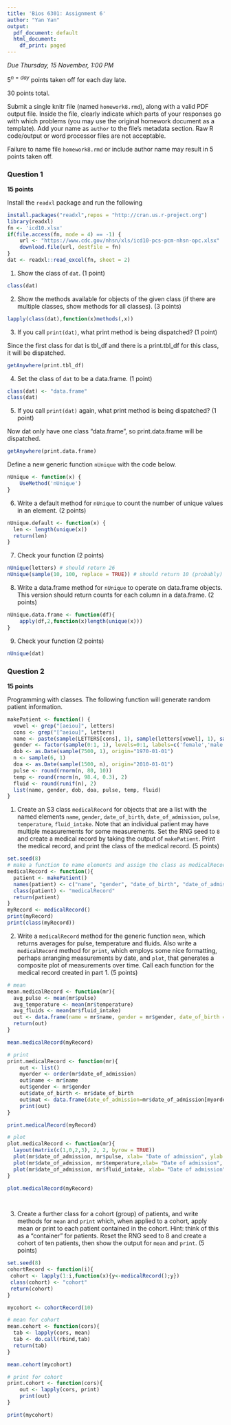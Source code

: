 ```yaml
---
title: 'Bios 6301: Assignment 6'
author: "Yan Yan"
output:
  pdf_document: default
  html_document:
    df_print: paged
---
```


*Due Thursday, 15 November, 1:00 PM*

$5^{n=day}$ points taken off for each day late.

30 points total.

Submit a single knitr file (named `homework8.rmd`), along with a valid PDF output file. Inside the file, clearly indicate which parts of your responses go with which problems (you may use the original homework document as a template). Add your name as `author` to the file's metadata section. Raw R code/output or word processor files are not acceptable.

Failure to name file `homework8.rmd` or include author name may result in 5 points taken off.

### Question 1 ###

**15 points**

Install the `readxl` package and run the following

```r
install.packages("readxl",repos = "http://cran.us.r-project.org")
library(readxl)
fn <- 'icd10.xlsx'
if(file.access(fn, mode = 4) == -1) {
    url <- "https://www.cdc.gov/nhsn/xls/icd10-pcs-pcm-nhsn-opc.xlsx"
    download.file(url, destfile = fn)
}
dat <- readxl::read_excel(fn, sheet = 2)
```

1. Show the class of `dat`. (1 point)
```r
class(dat)
```


2. Show the methods available for objects of the given class (if there are multiple classes, show methods for all classes). (3 points)
```r
lapply(class(dat),function(x)methods(,x))
```


3. If you call `print(dat)`, what print method is being dispatched? (1 point)

Since the first class for dat is tbl_df and there is a print.tbl_df for this class, it will be dispatched.
```r
getAnywhere(print.tbl_df)
```


4. Set the class of `dat` to be a data.frame. (1 point)
```r
class(dat) <- "data.frame"
class(dat)
```


5. If you call `print(dat)` again, what print method is being dispatched? (1 point)

Now dat only have one class "data.frame", so print.data.frame will be dispatched.
```r
getAnywhere(print.data.frame)
```


Define a new generic function `nUnique` with the code below.

```r
nUnique <- function(x) {
    UseMethod('nUnique')
}
```

6. Write a default method for `nUnique` to count the number of unique values in an element. (2 points)
```r
nUnique.default <- function(x) {
  len <- length(unique(x)) 
  return(len)
}
```


7. Check your function (2 points)

```r
nUnique(letters) # should return 26
nUnique(sample(10, 100, replace = TRUE)) # should return 10 (probably)
```

8. Write a data.frame method for `nUnique` to operate on data.frame objects.
This version should return counts for each column in a data.frame. (2 points)
```r
nUnique.data.frame <- function(df){
    apply(df,2,function(x)length(unique(x)))
}
```


9. Check your function (2 points)

```r
nUnique(dat)
```

### Question 2 ###

**15 points**

Programming with classes.  The following function will generate random patient information.

```r
makePatient <- function() {
  vowel <- grep("[aeiou]", letters)
  cons <- grep("[^aeiou]", letters)
  name <- paste(sample(LETTERS[cons], 1), sample(letters[vowel], 1), sample(letters[cons], 1), sep='')
  gender <- factor(sample(0:1, 1), levels=0:1, labels=c('female','male'))
  dob <- as.Date(sample(7500, 1), origin="1970-01-01")
  n <- sample(6, 1)
  doa <- as.Date(sample(1500, n), origin="2010-01-01")
  pulse <- round(rnorm(n, 80, 10))
  temp <- round(rnorm(n, 98.4, 0.3), 2)
  fluid <- round(runif(n), 2)
  list(name, gender, dob, doa, pulse, temp, fluid)
}


```

1. Create an S3 class `medicalRecord` for objects that are a list with the named elements `name`, `gender`, `date_of_birth`, `date_of_admission`, `pulse`, `temperature`, `fluid_intake`. Note that an individual patient may have multiple measurements for some measurements.  Set the RNG seed to `8` and create a medical record by taking the output of `makePatient`.  Print the medical record, and print the class of the medical record. (5 points)
```r
set.seed(8)
# make a function to name elements and assign the class as medicalRecord
medicalRecord <- function(){
  patient <- makePatient()
  names(patient) <- c("name", "gender", "date_of_birth", "date_of_admission", "pulse", "temperature", "fluid_intake")
  class(patient) <- "medicalRecord"
  return(patient)
}
myRecord <- medicalRecord()
print(myRecord)
print(class(myRecord))
```


2. Write a `medicalRecord` method for the generic function `mean`, which returns averages for pulse, temperature and fluids. Also write a `medicalRecord` method for `print`, which employs some nice formatting, perhaps arranging measurements by date, and `plot`, that generates a composite plot of measurements over time.  Call each function for the medical record created in part 1. (5 points)
```r
# mean
mean.medicalRecord <- function(mr){
  avg_pulse <- mean(mr$pulse)
  avg_temperature <- mean(mr$temperature)
  avg_fluids <- mean(mr$fluid_intake)
  out <- data.frame(name = mr$name, gender = mr$gender, date_of_birth = mr$date_of_birth, avg_pulse, avg_temperature, avg_fluids )
  return(out)
}

mean.medicalRecord(myRecord)
```
```r
# print
print.medicalRecord <- function(mr){
    out <- list()
    myorder <- order(mr$date_of_admission)
    out$name <- mr$name
    out$gender <- mr$gender
    out$date_of_birth <- mr$date_of_birth
    out$mat <- data.frame(date_of_admission=mr$date_of_admission[myorder],pulse=mr$pulse[myorder],temperature=mr$temperature[myorder],fluid_intake=mr$fluid_intake)
    print(out)
}

print.medicalRecord(myRecord)
```

```r

# plot
plot.medicalRecord <- function(mr){
  layout(matrix(c(1,0,2,3), 2, 2, byrow = TRUE))
  plot(mr$date_of_admission, mr$pulse, xlab= "Date of admission", ylab ="Pulse")
  plot(mr$date_of_admission, mr$temperature,xlab= "Date of admission", ylab ="Temperature")
  plot(mr$date_of_admission, mr$fluid_intake, xlab= "Date of admission", ylab ="Fluid intake" )
}

plot.medicalRecord(myRecord)

    
```

3. Create a further class for a cohort (group) of patients, and write methods for `mean` and `print` which, when applied to a cohort, apply mean or print to each patient contained in the cohort. Hint: think of this as a "container" for patients.  Reset the RNG seed to 8 and create a cohort of ten patients, then show the output for `mean` and `print`. (5 points)
```r
set.seed(8)
cohortRecord <- function(i){
 cohort <- lapply(1:i,function(x){y<-medicalRecord();y}) 
 class(cohort) <- "cohort"
 return(cohort)
}

mycohort <- cohortRecord(10)

# mean for cohort 
mean.cohort <- function(cors){
  tab <- lapply(cors, mean)
  tab <- do.call(rbind,tab)
  return(tab)
}

mean.cohort(mycohort)

```

```r
# print for cohort
print.cohort <- function(cors){
    out <- lapply(cors, print)
    print(out)
}

print(mycohort)


```

